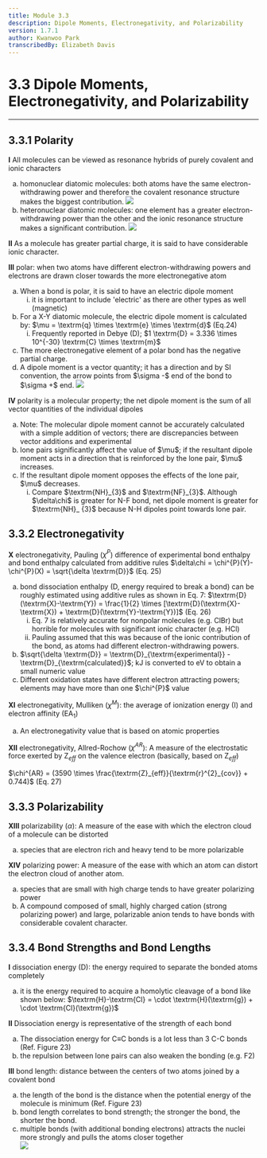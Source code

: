 ```yaml
---
title: Module 3.3
description: Dipole Moments, Electronegativity, and Polarizability
version: 1.7.1
author: Kwanwoo Park
transcribedBy: Elizabeth Davis
---
```


# 3.3 Dipole Moments, Electronegativity, and Polarizability

---

## 3.3.1 Polarity

**I** All molecules can be viewed as resonance hybrids of purely covalent and ionic characters

<ol type="a">
  <li>
    homonuclear diatomic molecules: both atoms have the same
    electron-withdrawing power and therefore the covalent resonance structure
    makes the biggest contribution.
    <img src="https://i.imgur.com/1RmJmDU.png" />
  </li>
  <li>
    heteronuclear diatomic molecules: one element has a greater
    electron-withdrawing power than the other and the ionic resonance structure
    makes a significant contribution.
    <img src="https://i.imgur.com/niUDUKa.png" />
  </li>
</ol>

**II** As a molecule has greater partial charge, it is said to have considerable ionic character.

**III** polar: when two atoms have different electron-withdrawing powers and electrons are drawn
closer towards the more electronegative atom

<ol type="a">
  <li>
    When a bond is polar, it is said to have an electric dipole moment
    <ol type="i">
      <li>
        it is important to include 'electric' as there are other types as well
        (magnetic)
      </li>
    </ol>
  </li>
  <li>
    For a X-Y diatomic molecule, the electric dipole moment is calculated by:
    $\mu = \textrm{q} \times \textrm{e} \times \textrm{d}$ (Eq.24)
    <ol type="i">
      <li>
        Frequently reported in Debye (D); $1 \textrm{D} = 3.336 \times 10^{-30}
        \textrm{C} \times \textrm{m}$
      </li>
    </ol>
  </li>
  <li>
    The more electronegative element of a polar bond has the negative partial
    charge.
  </li>
  <li>
    A dipole moment is a vector quantity; it has a direction and by SI
    convention, the arrow points from $\sigma -$ end of the bond to $\sigma +$
    end.
    <img src="https://i.imgur.com/PuyrR4r.png" />
  </li>
</ol>

**IV** polarity is a molecular property; the net dipole moment is the sum of all vector quantities
of the individual dipoles

<ol type="a">
  <li>
    Note: The molecular dipole moment cannot be accurately calculated with a
    simple addition of vectors; there are discrepancies between vector additions
    and experimental
  </li>
  <li>
    lone pairs significantly affect the value of $\mu$; if the resultant dipole
    moment acts in a direction that is reinforced by the lone pair, $\mu$
    increases.
  </li>
  <li>
    If the resultant dipole moment opposes the effects of the lone pair, $\mu$
    decreases.
    <ol type="i">
      <li>
        Compare $\textrm{NH}_{3}$ and $\textrm{NF}_{3}$. Although $\delta\chi$
        is greater for N-F bond, net dipole moment is greater for $\textrm{NH}_
        {3}$ because N-H dipoles point towards lone pair.
      </li>
    </ol>
  </li>
</ol>

## 3.3.2 Electronegativity

**X** electronegativity, Pauling ($\chi^{P}$) difference of experimental bond enthalpy and bond enthalpy
calculated from additive rules
$\delta\chi = \chi^{P}(Y)-\chi^{P}(X) = \sqrt{\delta \textrm{D}}$ (Eq. 25)

<ol type="a">
  <li>
    bond dissociation enthalpy (D, energy required to break a bond) can be roughly estimated
    using additive rules as shown in Eq. 7:
    $\textrm{D}(\textrm{X}-\textrm{Y}) = \frac{1}{2} \times [\textrm{D}(\textrm{X}-\textrm{X}) + \textrm{D}(\textrm{Y}-\textrm{Y})]$ (Eq. 26)
    <ol type="i">
      <li>
        Eq. 7 is relatively accurate for nonpolar molecules (e.g. ClBr) but horrible for
        molecules with significant ionic character (e.g. HCl)
      </li>
      <li>
        Pauling assumed that this was because of the ionic contribution of the bond, as
        atoms had different electron-withdrawing powers.
      </li>
    </ol>
  </li>
  <li>
    $\sqrt{\delta \textrm{D}} = \textrm{D}_{\textrm{experimental}} - \textrm{D}_{\textrm{calculated}}$; kJ is converted to eV to obtain a small numeric value
  </li>
  <li>
    Different oxidation states have different electron attracting powers; elements may have
    more than one $\chi^{P}$ value
  </li>
</ol>

**XI** electronegativity, Mulliken ($\chi^{M}$): the average of ionization energy ($\textrm{I}$) and electron affinity ($\textrm{EA}_{1}$)

<ol type="a">
  <li>An electronegativity value that is based on atomic properties</li>
</ol>

**XII** electronegativity, Allred-Rochow ($\chi^{AR}$): A measure of the electrostatic force exerted by $\textrm{Z}_{eff}$ on
the valence electron (basically, based on $\textrm{Z}_{eff}$)

$\chi^{AR} = (3590 \times \frac{\textrm{Z}_{eff}}{\textrm{r}^{2}_{cov}} + 0.744)$ (Eq. 27)

## 3.3.3 Polarizability

**XIII** polarizability ($\alpha$): A measure of the ease with which the electron cloud of a molecule can be
distorted

<ol type="a">
  <li>species that are electron rich and heavy tend to be more polarizable</li>
</ol>

**XIV** polarizing power: A measure of the ease with which an atom can distort the electron cloud of
another atom.

<ol type="a">
  <li>
    species that are small with high charge tends to have greater polarizing
    power
  </li>
  <li>
    A compound composed of small, highly charged cation (strong polarizing
    power) and large, polarizable anion tends to have bonds with considerable
    covalent character.
  </li>
</ol>

## 3.3.4 Bond Strengths and Bond Lengths

**I** dissociation energy (D): the energy required to separate the bonded atoms completely

<ol type="a">
  <li>
    it is the energy required to acquire a homolytic cleavage of a bond like
    shown below: $\textrm{H}-\textrm{Cl} = \cdot \textrm{H}(\textrm{g}) + \cdot
    \textrm{Cl}(\textrm{g})$
  </li>
</ol>

**II** Dissociation energy is representative of the strength of each bond

<ol type="a">
  <li>
    The dissociation energy for C≡C bonds is a lot less than 3 C-C bonds (Ref.
    Figure 23)
  </li>
  <li>
    the repulsion between lone pairs can also weaken the bonding (e.g. F2)
  </li>
</ol>

**III** bond length: distance between the centers of two atoms joined by a covalent bond

<ol type="a">
  <li>
    the length of the bond is the distance when the potential energy of the
    molecule is minimum (Ref. Figure 23)
  </li>
  <li>
    bond length correlates to bond strength; the stronger the bond, the shorter
    the bond.
  </li>
  <li>
    multiple bonds (with additional bonding electrons) attracts the nuclei more
    strongly and pulls the atoms closer together
  </li>
  <img src="https://i.imgur.com/5t8YOEq.png" />
</ol>
